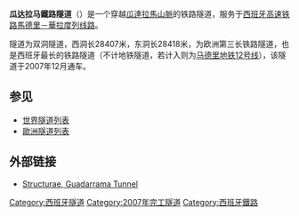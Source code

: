 {{Infobox tunnel
|name         = 瓜达拉马隧道<br>Guadarrama Tunnel
|image        = 
|caption      = 
|line         = 
|location     = 
|coordinates  = 
|system       = 
|status       = 
|start        = 
|end          = 
|stations     = 
|startwork    = 
|open         = 
|close        = 
|owner        = 
|operator     = 
|traffic      = 高速动车组
|character    = 
|construction =
|length       = 28,407米（西）<br>28,418米（东）
|linelength   = 
|tracklength  = 
|notrack      = 
|gauge        = 
|el           = 
|speed        = 
|hielevation  = 
|lowelevation = 
|height       =
|grade        =
}}

'''瓜达拉马鐵路隧道'''（{{lang-es|Túnel ferroviario de Guadarrama}}）是一个穿越[[瓜達拉馬山脈|瓜達拉馬山脈]]的铁路隧道，服务于[[西班牙|西班牙]][[西班牙高速铁路|高速铁路]][[馬德里－華拉度列高速鐵路|馬德里－華拉度列线路]]。

隧道为双洞隧道，西洞长28407米，东洞长28418米，为欧洲第三长铁路隧道，也是西班牙最长的铁路隧道（不计地铁隧道，若计入则为[[马德里地铁|马德里地铁]][[馬德里地鐵12號線|12号线]]），该隧道于2007年12月通车。

==参见==
*[[世界隧道列表|世界隧道列表]]
*[[歐洲隧道列表|歐洲隧道列表]]
==外部链接==
*[http://en.structurae.de/structures/data/index.cfm?id=s0007961 Structurae, Guadarrama Tunnel] {{Wayback|url=http://en.structurae.de/structures/data/index.cfm?id=s0007961 |date=20131005141750 }}

{{coord|40.7788|-03.7677|region:ES|display=title}}

[[Category:西班牙隧道|Category:西班牙隧道]]
[[Category:2007年完工隧道|Category:2007年完工隧道]]
[[Category:西班牙鐵路|Category:西班牙鐵路]]